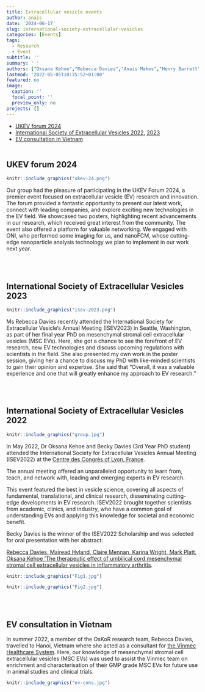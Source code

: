 ```yaml
---
title: Extracellular vesicle events
author: anais
date: '2024-06-17'
slug: international-society-extracellular-vesicles
categories: [Events]
tags:
  - Research
  - Event
subtitle: ''
summary: ' '
authors: ["Oksana Kehoe","Rebecca Davies","Anais Makos","Henry Barrett"]
lastmod: '2022-05-05T10:35:52+01:00'
featured: no
image:
  caption: ''
  focal_point: ''
  preview_only: no
projects: []
---
```

- [UKEV forum 2024](#ukev-2024)
- [International Society of Extracellular Vesicles 2022](#isev-2022), [2023](#isev-2023) 
- [EV consultation in Vietnam](#ev-cons-2022)
<br><br>

<h2 id="ukev-2024">UKEV forum 2024</h2>

```r
knitr::include_graphics("ukev-24.png")
```

Our group had the pleasure of participating in the UKEV Forum 2024, a premier event focused on extracellular vesicle
(EV) research and innovation. The forum provided a fantastic opportunity to present our latest work, connect with
leading companies, and explore exciting new technologies in the EV field.
We showcased two posters, highlighting recent advancements in our research, which received great interest from the
community. The event also offered a platform for valuable networking. We engaged with ONI, who performed some imaging
for us, and nanoFCM, whose cutting-edge nanoparticle analysis technology we plan to implement in our work next year.

<br><br>

<h2 id="isev-2023">International Society of Extracellular Vesicles 2023</h2>

```r
knitr::include_graphics("isev-2023.png")
```

Ms Rebecca Davies recently attended the International Society for Extracellular Vesicle's Annual Meeting (ISEV2023) in Seattle, Washington, as part of her final year PhD on mesenchymal stromal cell extracellular vesicles (MSC EVs). Here, she got a chance to see the forefront of EV research, new EV technologies and discuss upcoming regulations with scientists in the field. She also presented my own work in the poster session, giving her a chance to discuss my PhD with like-minded scientists to gain their opinion and expertise. She said that "Overall, it was a valuable experience and one that will greatly enhance my approach to EV research."

<br><br>

<h2 id="isev-2022">International Society of Extracellular Vesicles 2022</h2>

```r
knitr::include_graphics("group.jpg")
```

In May 2022, Dr Oksana Kehoe and Becky Davies (3rd Year PhD student) attended the International
Society for Extracellular Vesicles Annual Meeting (ISEV2022) at the [Centre des Congrès of Lyon, France](https://www.eventscribe.net/2022/ISEV2022/).

The annual meeting offered an unparalleled opportunity to learn from, teach, and network with,
leading and emerging experts in EV research.

This event featured the best in vesicle science, covering all aspects of fundamental,
translational, and clinical research, disseminating cutting-edge developments in EV research.
ISEV2022 brought together scientists from academic, clinics, and industry, who have a common
goal of understanding EVs and applying this knowledge for societal and economic benefit.

Becky Davies is the winner of the ISEV2022 Scholarship and was selected for oral presentation with her abstract: 

[Rebecca Davies, Mairead Hyland, Claire Mennan, Karina Wright, Mark Platt, Oksana Kehoe ‘The therapeutic effect of umbilical cord mesenchymal stromal cell extracellular vesicles in inflammatory arthritis](https://oskor.netlify.app/publication/the-therapeutic-effect-of-umbilical-cord-mesenchymal-stromal-cell-extracellular-vesicles-in-inflammatory-arthritis/). 

```r
knitr::include_graphics("Fig1.jpg")
```

```r
knitr::include_graphics("Fig2.jpg")
```

<br><br>

<h2 id="ev-cons-2022">EV consultation in Vietnam</h2>
In summer 2022, a member of the OsKoR research team, Rebecca Davies, travelled to Hanoi, Vietnam where she acted as a consultant for [the Vinmec Healthcare System]('https://www.vinmec.com/en/'). Here, our knowledge of mesenchymal stromal cell extracellular vesicles (MSC EVs) was used to assist the Vinmec team on enrichment and characterisation of their GMP grade MSC EVs for future use in animal studies and clinical trials.

```r
knitr::include_graphics("ev-cons.jpg")
```
